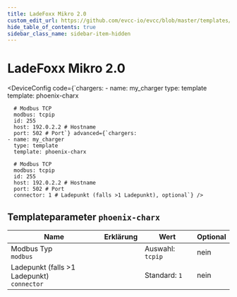 ```yaml
---
title: LadeFoxx Mikro 2.0
custom_edit_url: https://github.com/evcc-io/evcc/blob/master/templates/definition/charger/phoenix-charx.yaml
hide_table_of_contents: true
sidebar_class_name: sidebar-item-hidden
---
```



# LadeFoxx Mikro 2.0

<div className="device-detail-container">
  <div className="device-detail-content">
    <DeviceFeatures features="" />

<DeviceConfig code={`chargers:
    - name: my_charger
      type: template
      template: phoenix-charx
      
      # Modbus TCP
      modbus: tcpip
      id: 255
      host: 192.0.2.2 # Hostname
      port: 502 # Port`} advanced={`chargers:
    - name: my_charger
      type: template
      template: phoenix-charx
      
      # Modbus TCP
      modbus: tcpip
      id: 255
      host: 192.0.2.2 # Hostname
      port: 502 # Port
      connector: 1 # Ladepunkt (falls >1 Ladepunkt), optional`} />
  </div>
  <div className="device-detail-icon">
    <evcc-icon
      type="charger"
      name="ladefoxx-mikro-2-0"
      size="400px"
      alt="LadeFoxx Mikro 2.0"
      className="device-detail-icon-img"
    ></evcc-icon>
  </div>
</div>

## Templateparameter `phoenix-charx`

| Name | Erklärung | Wert | Optional |
|-----------|-----------|------|----------|
| Modbus Typ<br/>`modbus` |  | Auswahl: `tcpip` | nein |
| Ladepunkt (falls >1 Ladepunkt)<br/>`connector` |  | Standard: `1` | nein |


